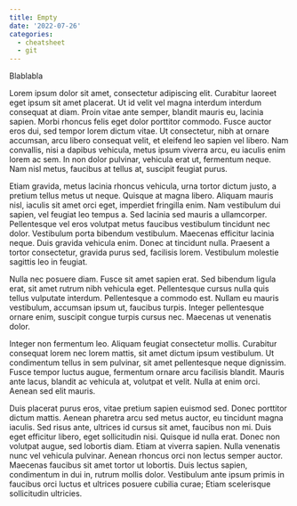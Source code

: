 ```yaml
---
title: Empty
date: '2022-07-26'
categories:
  - cheatsheet
  - git
---
```


Blablabla 

Lorem ipsum dolor sit amet, consectetur adipiscing elit. Curabitur laoreet eget ipsum sit amet placerat. Ut id velit vel magna interdum interdum consequat at diam. Proin vitae ante semper, blandit mauris eu, lacinia sapien. Morbi rhoncus felis eget dolor porttitor commodo. Fusce auctor eros dui, sed tempor lorem dictum vitae. Ut consectetur, nibh at ornare accumsan, arcu libero consequat velit, et eleifend leo sapien vel libero. Nam convallis, nisi a dapibus vehicula, metus ipsum viverra arcu, eu iaculis enim lorem ac sem. In non dolor pulvinar, vehicula erat ut, fermentum neque. Nam nisl metus, faucibus at tellus at, suscipit feugiat purus.

Etiam gravida, metus lacinia rhoncus vehicula, urna tortor dictum justo, a pretium tellus metus ut neque. Quisque at magna libero. Aliquam mauris nisl, iaculis sit amet orci eget, imperdiet fringilla enim. Nam vestibulum dui sapien, vel feugiat leo tempus a. Sed lacinia sed mauris a ullamcorper. Pellentesque vel eros volutpat metus faucibus vestibulum tincidunt nec dolor. Vestibulum porta bibendum vestibulum. Maecenas efficitur lacinia neque. Duis gravida vehicula enim. Donec at tincidunt nulla. Praesent a tortor consectetur, gravida purus sed, facilisis lorem. Vestibulum molestie sagittis leo in feugiat.

Nulla nec posuere diam. Fusce sit amet sapien erat. Sed bibendum ligula erat, sit amet rutrum nibh vehicula eget. Pellentesque cursus nulla quis tellus vulputate interdum. Pellentesque a commodo est. Nullam eu mauris vestibulum, accumsan ipsum ut, faucibus turpis. Integer pellentesque ornare enim, suscipit congue turpis cursus nec. Maecenas ut venenatis dolor.

Integer non fermentum leo. Aliquam feugiat consectetur mollis. Curabitur consequat lorem nec lorem mattis, sit amet dictum ipsum vestibulum. Ut condimentum tellus in sem pulvinar, sit amet pellentesque neque dignissim. Fusce tempor luctus augue, fermentum ornare arcu facilisis blandit. Mauris ante lacus, blandit ac vehicula at, volutpat et velit. Nulla at enim orci. Aenean sed elit mauris.

Duis placerat purus eros, vitae pretium sapien euismod sed. Donec porttitor dictum mattis. Aenean pharetra arcu sed metus auctor, eu tincidunt magna iaculis. Sed risus ante, ultrices id cursus sit amet, faucibus non mi. Duis eget efficitur libero, eget sollicitudin nisi. Quisque id nulla erat. Donec non volutpat augue, sed lobortis diam. Etiam at viverra sapien. Nulla venenatis nunc vel vehicula pulvinar. Aenean rhoncus orci non lectus semper auctor. Maecenas faucibus sit amet tortor ut lobortis. Duis lectus sapien, condimentum in dui in, rutrum mollis dolor. Vestibulum ante ipsum primis in faucibus orci luctus et ultrices posuere cubilia curae; Etiam scelerisque sollicitudin ultricies.

